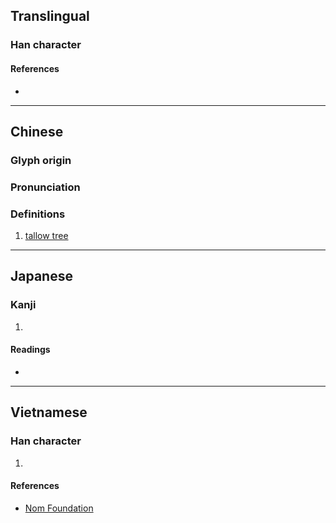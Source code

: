 {{character info/new}}
==Translingual==

===Han character===
{{Han char|rn=75|rad=木|as=06|sn=10|four=|canj=DHX|ids=⿰木臼}}

====References====
* {{Han ref|kx=0526.090|dkj=14778|dj=0915.070|hdz=21200.090|uh=6855|ud=26709}}

----

==Chinese==
{{zh-forms}}

===Glyph origin===
{{Han etym}}

===Pronunciation===
{{zh-pron
|m=jiù
|c=kau5
|mc=
|oc=y
|ma=
|cat=n
}}

===Definitions===
{{zh-hanzi}}

# [[tallow tree]]

----

==Japanese==

===Kanji===
{{ja-kanji|grade=|rs=木06}}

# {{defn|lang=ja|sort=木06}}

====Readings====
* {{ja-readings|on=[[きゅう]] (kyū)|kun=[[ぶな]] (buna)}}

----

==Vietnamese==

===Han character===
{{vi-readings|rs=木06|hanviet=cữu}}

# {{defn|lang=vi|sort=木06}}

====References====
* [http://nomfoundation.org/common/nom_details.php?codepoint=6855 Nom Foundation]
